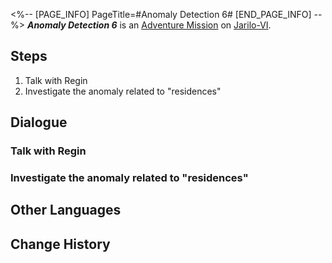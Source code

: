 <%-- [PAGE_INFO]
PageTitle=#Anomaly Detection 6#
[END_PAGE_INFO] --%>
{{Stub|Dialogue.}}
{{Mission Infobox
|id            = 8000186
|title         = 
|image         = <!--Mission Anomaly Detection 6.png-->
|type          = Adventure
|event_name    = 
|chapter       = 
|requirements  = 
* [[Trailblaze Mission]] ''[[The Past Will Return as an Avalanche]]'' completed
* [[Adventure Mission]] ''[[Anomaly Detection 5]]'' completed
* Reach [[Trailblaze Level]] 21
|summary       = <!--official mission summary from Fate's Atlas-->
|characters    = Regin; Trailblazer
|startLocation = [[Jarilo-VI]] - [[Administrative District]]
|world         = Jarilo-VI
|area          = Administrative District
|prev          = Anomaly Detection 5
|next          = Anomaly Detection 7
|rewards       = 
}}
'''''Anomaly Detection 6''''' is an [[Adventure Mission]] on [[Jarilo-VI]].

==Steps==
# Talk with Regin
# Investigate the anomaly related to "residences"

<!--
==Gameplay Notes==

--><!--
==Trial Character==

-->
==Dialogue==
{{Stub Dialogue}}
===Talk with Regin===
{{Mission Description|type=adventure|location=Administrative District|Regin's sensor found something again! Head to the Goethe Hotel to learn about the details!}}
{{Dialogue Start}}
:{{tx}}
{{Dialogue End}}

===Investigate the anomaly related to "residences"===
{{Mission Description|type=adventure|location=Great Mine|update|Something to do with "residences"... Is Regin's intuition trustworthy?}}
{{Dialogue Start}}
:{{tx}}
{{Dialogue End}}

==Other Languages==
{{Other Languages
|en   = Anomaly Detection 6
|zhs  = 异常勘测•其六
|zht  = 異常勘測·其六
|ja   = 異常観測・6
|ko   = 이상 조사•6
|es   = Detección de anomalías&nbsp;VI
|fr   = Détection d'anomalie 6
|ru   = Обнаружение аномалии VI
|th   = ตรวจสอบความผิดปกติ 6
|vi   = Thăm Dò Bất Thường 6
|de   = Anomalieforschung (Teil 6)
|id   = Keanehan Terdeteksi 6
|pt   = Detecção de Anomalia 6
}}

==Change History==
{{Change History|1.2}}
